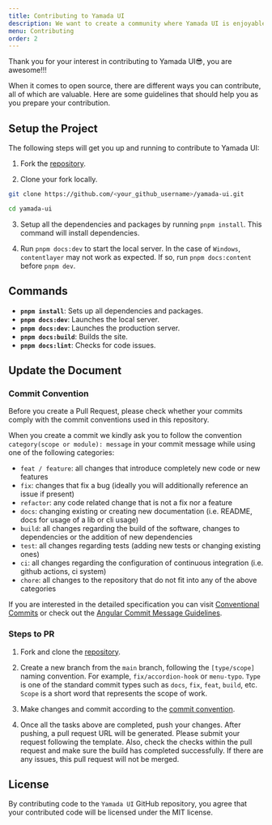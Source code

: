 ```yaml
---
title: Contributing to Yamada UI
description: We want to create a community where Yamada UI is enjoyable and educational for anyone and everyone.
menu: Contributing
order: 2
---
```


Thank you for your interest in contributing to Yamada UI😎, you are awesome!!!

When it comes to open source, there are different ways you can contribute, all of which are valuable. Here are some guidelines that should help you as you prepare your contribution.

## Setup the Project

The following steps will get you up and running to contribute to Yamada UI:

1. Fork the [repository](https://github.com/yamada-ui/yamada-ui).

2. Clone your fork locally.

```sh
git clone https://github.com/<your_github_username>/yamada-ui.git

cd yamada-ui
```

3. Setup all the dependencies and packages by running `pnpm install`. This command will install dependencies.

4. Run `pnpm docs:dev` to start the local server. In the case of `Windows`, `contentlayer` may not work as expected. If so, run `pnpm docs:content` before `pnpm dev`.

## Commands

- **`pnpm install`**: Sets up all dependencies and packages.
- **`pnpm docs:dev`**: Launches the local server.
- **`pnpm docs:dev`**: Launches the production server.
- **`pnpm docs:build`**: Builds the site.
- **`pnpm docs:lint`**: Checks for code issues.

## Update the Document

### Commit Convention

Before you create a Pull Request, please check whether your commits comply with
the commit conventions used in this repository.

When you create a commit we kindly ask you to follow the convention
`category(scope or module): message` in your commit message while using one of
the following categories:

- `feat / feature`: all changes that introduce completely new code or new features
- `fix`: changes that fix a bug (ideally you will additionally reference an issue if present)
- `refactor`: any code related change that is not a fix nor a feature
- `docs`: changing existing or creating new documentation (i.e. README, docs for usage of a lib or cli usage)
- `build`: all changes regarding the build of the software, changes to dependencies or the addition of new dependencies
- `test`: all changes regarding tests (adding new tests or changing existing ones)
- `ci`: all changes regarding the configuration of continuous integration (i.e. github actions, ci system)
- `chore`: all changes to the repository that do not fit into any of the above categories

If you are interested in the detailed specification you can visit
[Conventional Commits](https://www.conventionalcommits.org) or check out the
[Angular Commit Message Guidelines](https://github.com/angular/angular/blob/22b96b9/CONTRIBUTING.md#-commit-message-guidelines).

### Steps to PR

1. Fork and clone the [repository](https://github.com/yamada-ui/yamada-ui).

2. Create a new branch from the `main` branch, following the `[type/scope]` naming convention. For example, `fix/accordion-hook` or `menu-typo`. `Type` is one of the standard commit types such as `docs`, `fix`, `feat`, `build`, etc. `Scope` is a short word that represents the scope of work.

3. Make changes and commit according to the [commit convention](https://github.com/yamada-ui/yamada-ui/blob/main/README.md#commit-convention).

4. Once all the tasks above are completed, push your changes. After pushing, a pull request URL will be generated. Please submit your request following the template. Also, check the checks within the pull request and make sure the build has completed successfully. If there are any issues, this pull request will not be merged.

## License

By contributing code to the `Yamada UI` GitHub repository, you agree that your contributed code will be licensed under the MIT license.
